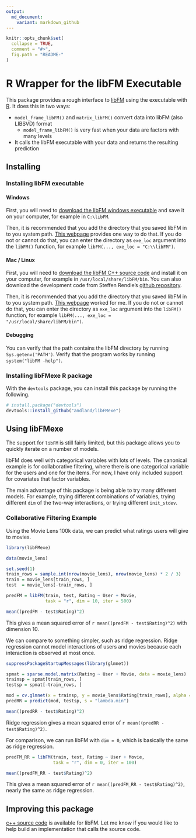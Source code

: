 ```yaml
---
output:
  md_document:
    variant: markdown_github
---
```


<!-- README.md is generated from README.Rmd. Please edit that file -->

```r
knitr::opts_chunk$set(
  collapse = TRUE,
  comment = "#>",
  fig.path = "README-"
)
```

# R Wrapper for the libFM Executable

This package provides a rough interface to [libFM](http://www.libfm.org/) using the executable with [R](https://www.r-project.org/). It does this in two ways:

* `model_frame_libFM()` and `matrix_libFM()` convert data into libFM (also LIBSVD) format
    + `model_frame_libFM()` is very fast when your data are factors with many levels
* It calls the libFM executable with your data and returns the resulting prediction

## Installing

### Installing libFM executable

#### Windows

First, you will need to [download the libFM windows executable](http://www.libfm.org/#download) and save it on your computer, for example in `C:\libFM`. 

Then, it is recommended that you add the directory that you saved libFM in to you system path. [This webpage](https://msdn.microsoft.com/en-us/library/office/ee537574(v=office.14).aspx) provides one way to do that. If you do not or cannot do that, you can enter the directory as `exe_loc` argument into the `libFM()` function, for example `libFM(..., exe_loc = "C:\\libFM")`.

#### Mac / Linux

First, you will need to [download the libFM C++ source code](http://www.libfm.org/#download) and install it on your computer, for example in `/usr/local/share/libFM/bin`. You can also download the development code from Steffen Rendle's [github repository](https://github.com/srendle/libfm).

Then, it is recommended that you add the directory that you saved libFM in to you system path. [This webpage](http://architectryan.com/2012/10/02/add-to-the-path-on-mac-os-x-mountain-lion/) worked for me. If you do not or cannot do that, you can enter the directory as `exe_loc` argument into the `libFM()` function, for example `libFM(..., exe_loc = "/usr/local/share/libFM/bin")`.

#### Debugging

You can verify that the path contains the libFM directory by running `Sys.getenv('PATH')`. Verify that the program works by running `system("libFM -help")`.

### Installing libFMexe R package

With the `devtools` package, you can install this package by running the following.

```r
# install.package("devtools")
devtools::install_github("andland/libFMexe")
```

## Using libFMexe

The support for `libFM` is still fairly limited, but this package allows you to quickly iterate on a number of models. 

libFM does well with categorical variables with lots of levels. The canonical example is for collaborative filtering, where there is one categorical variable for the users and one for the items. For now, I have only included support for covariates that factor variables.

The main advantage of this package is being able to try many different models. For example, trying different combinations of variables, trying different `dim` of the two-way interactions, or trying different `init_stdev`.

### Collaborative Filtering Example

Using the Movie Lens 100k data, we can predict what ratings users will give to movies.
```r
library(libFMexe)

data(movie_lens)

set.seed(1)
train_rows = sample.int(nrow(movie_lens), nrow(movie_lens) * 2 / 3)
train = movie_lens[train_rows, ]
test  = movie_lens[-train_rows, ]

predFM = libFM(train, test, Rating ~ User + Movie,
               task = "r", dim = 10, iter = 500)

mean((predFM - test$Rating)^2)
```
This gives a mean squared error of `r mean((predFM - test$Rating)^2)` with dimension 10.

We can compare to something simpler, such as ridge regression. Ridge regression cannot model interactions of users and movies because each interaction is observed at most once.
```r
suppressPackageStartupMessages(library(glmnet))

spmat = sparse.model.matrix(Rating ~ User + Movie, data = movie_lens)
trainsp = spmat[train_rows, ]
testsp = spmat[-train_rows, ]

mod = cv.glmnet(x = trainsp, y = movie_lens$Rating[train_rows], alpha = 0)
predRR = predict(mod, testsp, s = "lambda.min")

mean((predRR - test$Rating)^2)
```
Ridge regression gives a mean squared error of `r mean((predRR - test$Rating)^2)`.

For comparison, we can run libFM with `dim = 0`, which is basically the same as ridge regression.
```r
predFM_RR = libFM(train, test, Rating ~ User + Movie,
                  task = "r", dim = 0, iter = 100)

mean((predFM_RR - test$Rating)^2)
```
This gives a mean squared error of `r mean((predFM_RR - test$Rating)^2)`, nearly the same as ridge regression.

## Improving this package

[c++ source code](https://github.com/srendle/libfm) is available for libFM. Let me know if you would like to help build an implementation that calls the source code.
